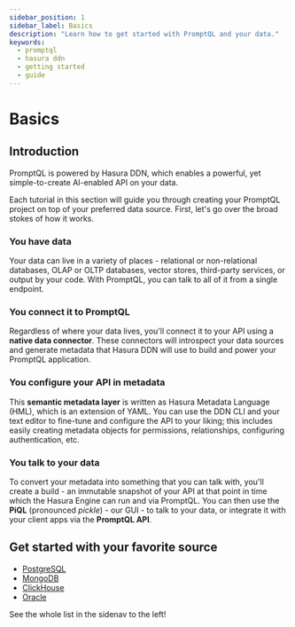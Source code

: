 ```yaml
---
sidebar_position: 1
sidebar_label: Basics
description: "Learn how to get started with PromptQL and your data."
keywords:
  - promptql
  - hasura ddn
  - getting started
  - guide
---
```



# Basics

## Introduction

PromptQL is powered by Hasura DDN, which enables a powerful, yet simple-to-create AI-enabled API on your data.

Each tutorial in this section will guide you through creating your PromptQL project on top of your preferred data
source. First, let's go over the broad stokes of how it works.

### You have data

Your data can live in a variety of places - relational or non-relational databases, OLAP or OLTP databases, vector
stores, third-party services, or output by your code. With PromptQL, you can talk to all of it from a single endpoint.

### You connect it to PromptQL

Regardless of where your data lives, you'll connect it to your API using a **native data connector**. These connectors
will introspect your data sources and generate metadata that Hasura DDN will use to build and power your PromptQL
application.

### You configure your API in metadata

This **semantic metadata layer** is written as Hasura Metadata Language (HML), which is an extension of YAML. You can
use the DDN CLI and your text editor to fine-tune and configure the API to your liking; this includes easily creating
metadata objects for permissions, relationships, configuring authentication, etc.

### You talk to your data

To convert your metadata into something that you can talk with, you'll create a build - an immutable snapshot of your
API at that point in time which the Hasura Engine can run and via PromptQL. You can then use the **PiQL** (pronounced
_pickle_) - our GUI - to talk to your data, or integrate it with your client apps via the **PromptQL API**.

## Get started with your favorite source

- [PostgreSQL](/how-to-build-with-promptql/with-postgresql.mdx)
- [MongoDB](/how-to-build-with-promptql/with-mongodb.mdx)
- [ClickHouse](/how-to-build-with-promptql/with-clickhouse.mdx)
- [Oracle](/how-to-build-with-promptql/with-oracle.mdx)

See the whole list in the sidenav to the left!
